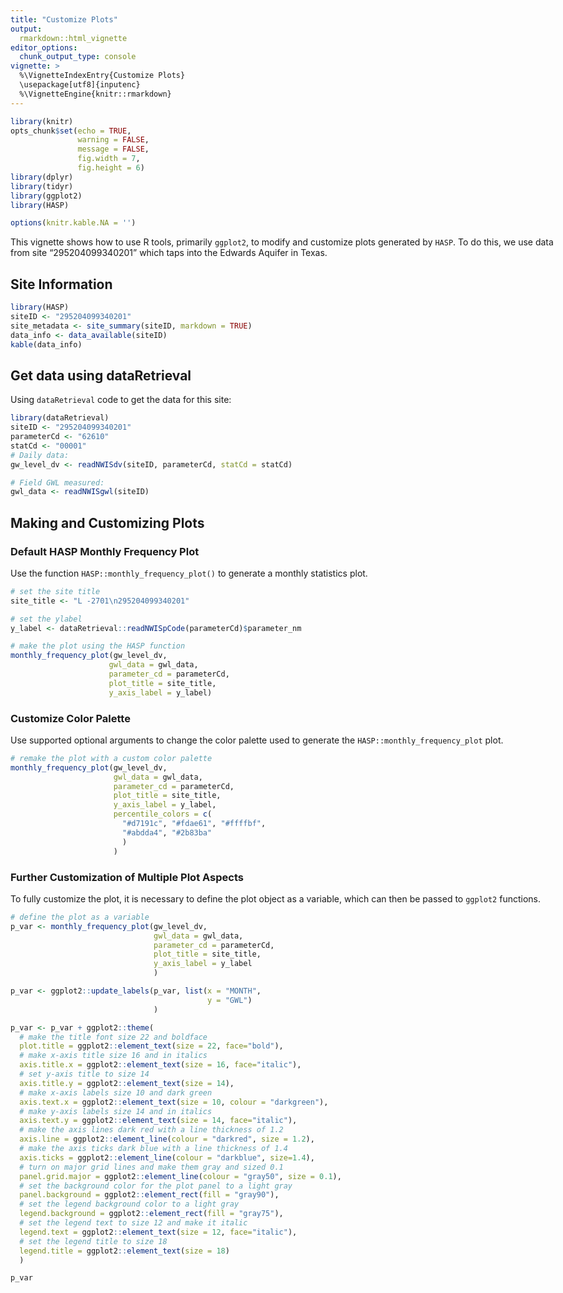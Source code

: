 ```yaml
---
title: "Customize Plots"
output: 
  rmarkdown::html_vignette
editor_options: 
  chunk_output_type: console
vignette: >
  %\VignetteIndexEntry{Customize Plots}
  \usepackage[utf8]{inputenc}
  %\VignetteEngine{knitr::rmarkdown}
---
```


```r
library(knitr)
opts_chunk$set(echo = TRUE,
               warning = FALSE,
               message = FALSE,
               fig.width = 7,
               fig.height = 6)
library(dplyr)
library(tidyr)
library(ggplot2)
library(HASP)

options(knitr.kable.NA = '')
```

<style>

body {
    max-width: 1600px;
    margin-left:10px;
    padding-left:10px;
}
</style>

This vignette shows how to use R tools, primarily `ggplot2`, to modify and 
customize plots generated by `HASP`. To do this, we use data from site
"295204099340201" which taps into the Edwards Aquifer in Texas.

## Site Information

```r
library(HASP)
siteID <- "295204099340201"
site_metadata <- site_summary(siteID, markdown = TRUE)
data_info <- data_available(siteID)
kable(data_info)
```


## Get data using dataRetrieval


Using `dataRetrieval` code to get the data for this site:

```r
library(dataRetrieval)
siteID <- "295204099340201"
parameterCd <- "62610"
statCd <- "00001"
# Daily data:
gw_level_dv <- readNWISdv(siteID, parameterCd, statCd = statCd)

# Field GWL measured:
gwl_data <- readNWISgwl(siteID)
```

## Making and Customizing Plots

### Default HASP Monthly Frequency Plot

Use the function `HASP::monthly_frequency_plot()` to generate a monthly
statistics plot.

```r
# set the site title
site_title <- "L -2701\n295204099340201"

# set the ylabel
y_label <- dataRetrieval::readNWISpCode(parameterCd)$parameter_nm 

# make the plot using the HASP function
monthly_frequency_plot(gw_level_dv, 
                      gwl_data = gwl_data,
                      parameter_cd = parameterCd,
                      plot_title = site_title,
                      y_axis_label = y_label)
```

### Customize Color Palette

Use supported optional arguments to change the color palette used to 
generate the `HASP::monthly_frequency_plot` plot.

```r
# remake the plot with a custom color palette
monthly_frequency_plot(gw_level_dv,
                       gwl_data = gwl_data,
                       parameter_cd = parameterCd,
                       plot_title = site_title,
                       y_axis_label = y_label,
                       percentile_colors = c(
                         "#d7191c", "#fdae61", "#ffffbf",
                         "#abdda4", "#2b83ba"
                         )
                       )
```


### Further Customization of Multiple Plot Aspects

To fully customize the plot, it is necessary to define the plot object as a
variable, which can then be passed to `ggplot2` functions.

```r
# define the plot as a variable
p_var <- monthly_frequency_plot(gw_level_dv,
                                gwl_data = gwl_data,
                                parameter_cd = parameterCd,
                                plot_title = site_title,
                                y_axis_label = y_label
                                )

p_var <- ggplot2::update_labels(p_var, list(x = "MONTH",
                                            y = "GWL")
                                )

p_var <- p_var + ggplot2::theme(
  # make the title font size 22 and boldface
  plot.title = ggplot2::element_text(size = 22, face="bold"),
  # make x-axis title size 16 and in italics
  axis.title.x = ggplot2::element_text(size = 16, face="italic"),
  # set y-axis title to size 14
  axis.title.y = ggplot2::element_text(size = 14),
  # make x-axis labels size 10 and dark green
  axis.text.x = ggplot2::element_text(size = 10, colour = "darkgreen"),
  # make y-axis labels size 14 and in italics
  axis.text.y = ggplot2::element_text(size = 14, face="italic"),
  # make the axis lines dark red with a line thickness of 1.2
  axis.line = ggplot2::element_line(colour = "darkred", size = 1.2),
  # make the axis ticks dark blue with a line thickness of 1.4
  axis.ticks = ggplot2::element_line(colour = "darkblue", size=1.4),
  # turn on major grid lines and make them gray and sized 0.1
  panel.grid.major = ggplot2::element_line(colour = "gray50", size = 0.1),
  # set the background color for the plot panel to a light gray
  panel.background = ggplot2::element_rect(fill = "gray90"),
  # set the legend background color to a light gray
  legend.background = ggplot2::element_rect(fill = "gray75"),
  # set the legend text to size 12 and make it italic
  legend.text = ggplot2::element_text(size = 12, face="italic"),
  # set the legend title to size 18
  legend.title = ggplot2::element_text(size = 18)
  )

p_var
```
